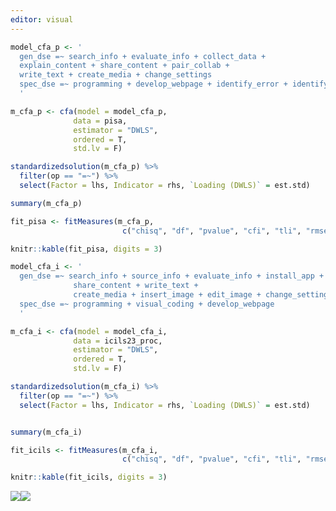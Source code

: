 ```yaml
---
editor: visual
---
```


```r
model_cfa_p <- '
  gen_dse =~ search_info + evaluate_info + collect_data + 
  explain_content + share_content + pair_collab + 
  write_text + create_media + change_settings
  spec_dse =~ programming + develop_webpage + identify_error + identify_app + logical_solution
  '

m_cfa_p <- cfa(model = model_cfa_p, 
              data = pisa, 
              estimator = "DWLS",
              ordered = T,
              std.lv = F)

standardizedsolution(m_cfa_p) %>% 
  filter(op == "=~") %>% 
  select(Factor = lhs, Indicator = rhs, `Loading (DWLS)` = est.std)

summary(m_cfa_p)

fit_pisa <- fitMeasures(m_cfa_p,
                         c("chisq", "df", "pvalue", "cfi", "tli", "rmsea", "srmr"))

knitr::kable(fit_pisa, digits = 3)
```

```r
model_cfa_i <- '
  gen_dse =~ search_info + source_info + evaluate_info + install_app +
              share_content + write_text +
              create_media + insert_image + edit_image + change_settings
  spec_dse =~ programming + visual_coding + develop_webpage
  '

m_cfa_i <- cfa(model = model_cfa_i, 
              data = icils23_proc, 
              estimator = "DWLS",
              ordered = T,
              std.lv = F)

standardizedsolution(m_cfa_i) %>% 
  filter(op == "=~") %>% 
  select(Factor = lhs, Indicator = rhs, `Loading (DWLS)` = est.std) 


summary(m_cfa_i)

fit_icils <- fitMeasures(m_cfa_i,
                         c("chisq", "df", "pvalue", "cfi", "tli", "rmsea", "srmr"))

knitr::kable(fit_icils, digits = 3)

```

![](images/paste-4.png)![](images/paste-3.png)
